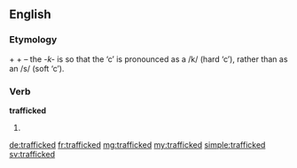 ==English==

===Etymology===
{{term|traffic|lang=en}} + {{term|-k-|lang=en}} + {{term|-ed|lang=en}} – the ''-k-'' is so that the ‘c’ is pronounced as a /k/ (hard ‘c’), rather than as an /s/ (soft ‘c’).

===Verb===
'''trafficked'''

# {{past of|traffic}}

[[de:trafficked]]
[[fr:trafficked]]
[[mg:trafficked]]
[[my:trafficked]]
[[simple:trafficked]]
[[sv:trafficked]]